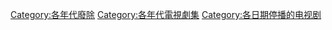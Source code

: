 
[[Category:各年代廢除|Category:各年代廢除]]
[[Category:各年代電視劇集|Category:各年代電視劇集]]
[[Category:各日期停播的电视剧|Category:各日期停播的电视剧]]